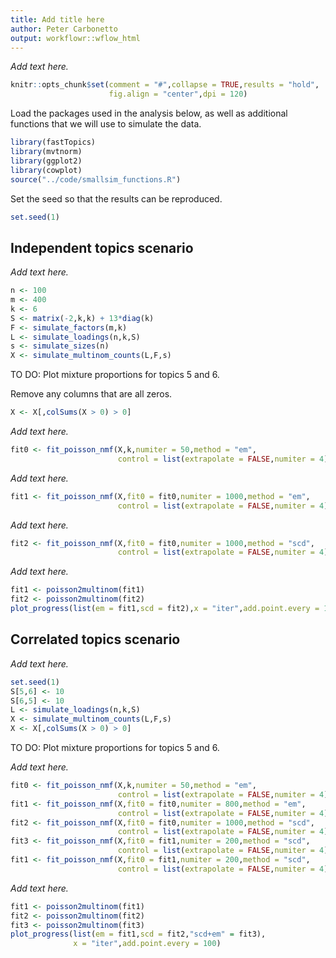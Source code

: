 ```yaml
---
title: Add title here
author: Peter Carbonetto
output: workflowr::wflow_html
---
```


*Add text here.*

```r
knitr::opts_chunk$set(comment = "#",collapse = TRUE,results = "hold",
                      fig.align = "center",dpi = 120)
```

Load the packages used in the analysis below, as well as additional
functions that we will use to simulate the data.

```r
library(fastTopics)
library(mvtnorm)
library(ggplot2)
library(cowplot)
source("../code/smallsim_functions.R")
```

Set the seed so that the results can be reproduced.

```r
set.seed(1)
```

Independent topics scenario
---------------------------

*Add text here.*

```r
n <- 100
m <- 400
k <- 6
S <- matrix(-2,k,k) + 13*diag(k)
F <- simulate_factors(m,k)
L <- simulate_loadings(n,k,S)
s <- simulate_sizes(n)
X <- simulate_multinom_counts(L,F,s)
```

TO DO: Plot mixture proportions for topics 5 and 6.

Remove any columns that are all zeros.

```r
X <- X[,colSums(X > 0) > 0]
```

*Add text here.*

```r
fit0 <- fit_poisson_nmf(X,k,numiter = 50,method = "em",
                        control = list(extrapolate = FALSE,numiter = 4))
```

*Add text here.*

```r
fit1 <- fit_poisson_nmf(X,fit0 = fit0,numiter = 1000,method = "em",
                        control = list(extrapolate = FALSE,numiter = 4))
```

*Add text here.*

```r
fit2 <- fit_poisson_nmf(X,fit0 = fit0,numiter = 1000,method = "scd",
                        control = list(extrapolate = FALSE,numiter = 4))
```

*Add text here.*

```r
fit1 <- poisson2multinom(fit1)
fit2 <- poisson2multinom(fit2)
plot_progress(list(em = fit1,scd = fit2),x = "iter",add.point.every = 100)
```

Correlated topics scenario
--------------------------

*Add text here.*

```r
set.seed(1)
S[5,6] <- 10
S[6,5] <- 10
L <- simulate_loadings(n,k,S)
X <- simulate_multinom_counts(L,F,s)
X <- X[,colSums(X > 0) > 0]
```

TO DO: Plot mixture proportions for topics 5 and 6.

*Add text here.*

```r
fit0 <- fit_poisson_nmf(X,k,numiter = 50,method = "em",
                        control = list(extrapolate = FALSE,numiter = 4))
fit1 <- fit_poisson_nmf(X,fit0 = fit0,numiter = 800,method = "em",
                        control = list(extrapolate = FALSE,numiter = 4))
fit2 <- fit_poisson_nmf(X,fit0 = fit0,numiter = 1000,method = "scd",
                        control = list(extrapolate = FALSE,numiter = 4))
fit3 <- fit_poisson_nmf(X,fit0 = fit1,numiter = 200,method = "scd",
                        control = list(extrapolate = FALSE,numiter = 4))
fit1 <- fit_poisson_nmf(X,fit0 = fit1,numiter = 200,method = "scd",
                        control = list(extrapolate = FALSE,numiter = 4))
```

*Add text here.*

```r
fit1 <- poisson2multinom(fit1)
fit2 <- poisson2multinom(fit2)
fit3 <- poisson2multinom(fit3)
plot_progress(list(em = fit1,scd = fit2,"scd+em" = fit3),
              x = "iter",add.point.every = 100)
```
